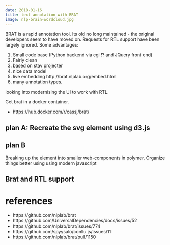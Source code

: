 ```yaml
---
date: 2018-01-16
title: text annotation with BRAT
image: nlp-brain-wordcloud.jpg
---
```


BRAT is a rapid annotation tool. Its old no long maintained - the original developers seem to have moved on. Requests for RTL support have been largely ignored.
Some advantages:

1. Small code base (Python backend via cgi !? and JQuery front end)
2. Fairly clean
3. based on stav projecter
4. nice data model
5. live embedding&nbsp;http://brat.nlplab.org/embed.html
6. many annotation types.

looking into modernising the UI to work with RTL.

Get brat in a docker container.

- https://hub.docker.com/r/cassj/brat/

## plan A: Recreate the svg element using d3.js

## plan B

Breaking up the element into smaller web-components in polymer.
Organize things better using using modern javascript

## Brat and RTL support

<link href="http://${YOUR_BRAT_INSTALLATION}/style-vis.css" rel="stylesheet" type="text/css"></link>
<!-- override a few style-vis.css settings for the embedded version to make things larger -->

<style type="text/css">
text { font-size: 15px; }
.span text { font-size: 10px; }
.arcs text { font-size: 9px; }
</style>

# references

- https://github.com/nlplab/brat
- https://github.com/UniversalDependencies/docs/issues/52
- https://github.com/nlplab/brat/issues/774
- https://github.com/spyysalo/conllu.js/issues/11
- https://github.com/nlplab/brat/pull/1150
